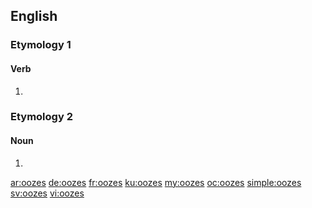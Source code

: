 ==English==

===Etymology 1===

====Verb====
{{head|{{safesubst:langrev/=Etymology 1=}}}}

# {{en-third-person singular of|ooze}}

===Etymology 2===

====Noun====
{{head|{{safesubst:langrev/=Etymology 2=}}}}

# {{plural of|ooze}}

[[ar:oozes]]
[[de:oozes]]
[[fr:oozes]]
[[ku:oozes]]
[[my:oozes]]
[[oc:oozes]]
[[simple:oozes]]
[[sv:oozes]]
[[vi:oozes]]